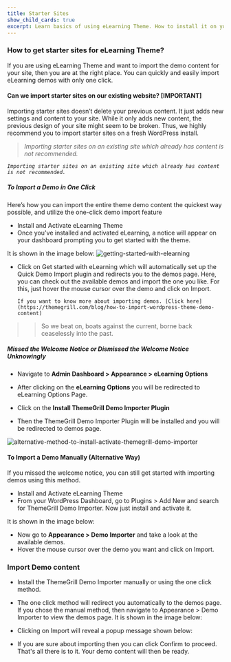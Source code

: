 ---
title: Starter Sites
show_child_cards: true
excerpt: Learn basics of using eLearning Theme. How to install it on your WordPress setup.
---

### How to get starter sites for eLearning Theme? 

If you are using eLearning Theme and want to import the demo content for your site, then you are at the right place. You can quickly and easily import eLearning demos with only one click. 

#### Can we import starter sites on our existing website? [IMPORTANT] 

Importing starter sites doesn’t delete your previous content. It just adds new settings and content to your site. While it only adds new content, the previous design of your site might seem to be broken. Thus, we highly recommend you to import starter sites on a fresh WordPress install. 

> *Importing starter sites on an existing site which already has content is not recommended.* 

*```Importing starter sites on an existing site which already has content is not recommended. ```*

##### To Import a Demo in One Click 

Here’s how you can import the entire theme demo content the quickest way possible, and utilize the one-click demo import feature 

- Install and Activate eLearning Theme 
- Once you've installed and activated eLearning, a notice will appear on your dashboard prompting you to get started with the theme. 

It is shown in the image below: 
![getting-started-with-elearning](https://user-images.githubusercontent.com/109593521/183352445-9b32bcfd-2ec2-47de-a552-aeaadb0951ae.png)

- Click on Get started with eLearning which will automatically set up the Quick Demo Import plugin and redirects you to the demos page. Here, you can check out the available demos and import the one you like. For this, just hover the mouse cursor over the demo and click on Import. 

      If you want to know more about importing demos. [Click here](https://themegrill.com/blog/how-to-import-wordpress-theme-demo-content)
>> So we beat on, boats against the current, borne back ceaselessly into the past.
##### Missed the Welcome Notice or Dismissed the Welcome Notice Unknowingly 

- Navigate to **Admin Dashboard > Appearance > eLearning Options**

- After clicking on the **eLearning Options** you will be redirected to eLearning Options Page.

- Click on the **Install ThemeGrill Demo Importer Plugin**

- Then the ThemeGrill Demo Importer Plugin will be installed and you will be redirected to demos page.

![alternative-method-to-install-activate-themegrill-demo-importer](https://user-images.githubusercontent.com/109593521/183354095-625beafd-ea01-4204-8b2c-e572a973ddcf.png)

#### To Import a Demo Manually (Alternative Way) 

If you missed the welcome notice, you can still get started with importing demos using this method. 

- Install and Activate eLearning Theme 
- From your WordPress Dashboard, go to Plugins > Add New and search for ThemeGrill Demo Importer. Now just install and activate it. 

 
It is shown in the image below: 

- Now go to **Appearance > Demo Importer** and take a look at the available demos. 
- Hover the mouse cursor over the demo you want and click on Import.

### Import Demo content

- Install the ThemeGrill Demo Importer manually or using the one click method. 
- The one click method will redirect you automatically to the demos page. If you chose the manual method, then navigate to Appearance > Demo Importer to view the demos page. It is shown in the image below: 

- Clicking on Import will reveal a popup message shown below: 

- If you are sure about importing then you can click Confirm to proceed. That's all there is to it. Your demo content will then be ready. 
